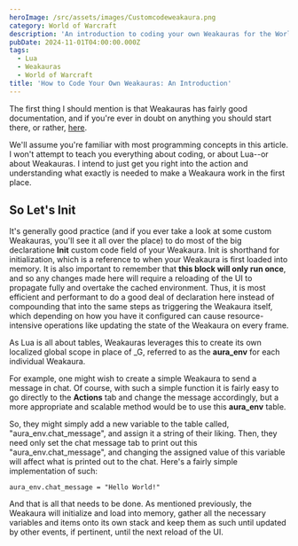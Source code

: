 ```yaml
---
heroImage: /src/assets/images/Customcodeweakaura.png
category: World of Warcraft
description: 'An introduction to coding your own Weakauras for the World of Warcraft: Retail'
pubDate: 2024-11-01T04:00:00.000Z
tags:
  - Lua
  - Weakauras
  - World of Warcraft
title: 'How to Code Your Own Weakauras: An Introduction'
---
```


The first thing I should mention is that Weakauras has fairly good documentation, and if you're ever in doubt on anything you should start there, or rather, <a href="https://github.com/WeakAuras/WeakAuras2/wiki">here</a>.

We'll assume you're familiar with most programming concepts in this article. I won't attempt to teach you everything about coding, or about Lua--or about Weakauras. I intend to just get you right into the action and understanding what exactly is needed to make a Weakaura work in the first place.

## So Let's Init

It's generally good practice (and if you ever take a look at some custom Weakauras, you'll see it all over the place) to do most of the big declaratione **Init** custom code field of your Weakaura. Init is shorthand for initialization, which is a reference to when your Weakaura is first loaded into memory. It is also important to remember that **this block will only run once**, and so any changes made here will require a reloading of the UI to propagate fully and overtake the cached environment. Thus, it is most efficient and performant to do a good deal of declaration here instead of compounding that into the same steps as triggering the Weakaura itself, which depending on how you have it configured can cause resource-intensive operations like updating the state of the Weakaura on every frame.

As Lua is all about tables, Weakauras leverages this to create its own localized global scope in place of \_G, referred to as the **aura_env** for each individual Weakaura.

For example, one might wish to create a simple Weakaura to send a message in chat. Of course, with such a simple function it is fairly easy to go directly to the **Actions** tab and change the message accordingly, but a more appropriate and scalable method would be to use this **aura_env** table.

So, they might simply add a new variable to the table called, "aura_env.chat_message", and assign it a string of their liking. Then, they need only set the chat message tab to print out this "aura_env.chat_message", and changing the assigned value of this variable will affect what is printed out to the chat. Here's a fairly simple implementation of such:

```
aura_env.chat_message = "Hello World!"
```

And that is all that needs to be done. As mentioned previously, the Weakaura will initialize and load into memory, gather all the necessary variables and items onto its own stack and keep them as such until updated by other events, if pertinent, until the next reload of the UI.

